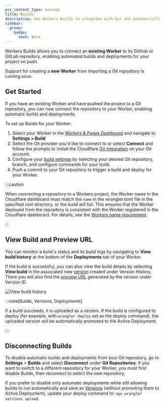 ```yaml
---
pcx_content_type: concept
title: Builds
description: Use Workers Builds to integrate with Git and automatically build and deploy your Worker when push a change
sidebar:
  group:
    badge:
      text: Beta
---
```


Workers Builds allows you to connect an **existing Worker** to its GitHub or GitLab repository, enabling automated builds and deployments for your project on push.

Support for creating a **new Worker** from importing a Git repository is coming soon.

## Get Started

If you have an existing Worker and have pushed the project to a Git repository, you can now connect the repository to your Worker, enabling automatic builds and deployments.

To set up Builds for your Worker:

1. Select your Worker in the [Workers & Pages Dashboard](https://dash.cloudflare.com) and navigate to **Settings > Build**
2. Select the Git provider you'd like to connect to or select **Connect** and follow the prompts to install the Cloudflare [Git integration](/workers/ci-cd/builds/git-integration/) on your Git account.
3. Configure your [build settings](/workers/ci-cd/builds/configuration/) by selecting your desired Git repository, branch, and configure commands for your build.
4. Push a commit to your Git repository to trigger a build and deploy for your Worker.

:::caution

When connecting a repository to a Workers project, the Worker name in the Cloudflare dashboard must match the `name` in the wrangler.toml file in the specified root directory, or the build will fail. This ensures that the Worker deployed from the repository is consistent with the Worker registered in the Cloudflare dashboard. For details, see the [Workers name requirement](/workers/ci-cd/builds/troubleshoot/#workers-name-requirement).

:::

## View Build and Preview URL

You can monitor a build's status and its build logs by navigating to **View build history** at the bottom of the **Deployments** tab of your Worker.

If the build is successful, you can also view the build details by selecting **View build** in the associated new [version](/workers/configuration/versions-and-deployments/) created under Version History. There you will also find the [preview URL](/workers/configuration/previews/) generated by the version under Version ID.

![View build history](~/assets/images/workers/platform/ci-cd/workers-builds-view-build-history.png)

:::note[Builds, Versions, Deployments]

If a build succeeds, it is uploaded as a version. If the build is configured to deploy (for example, with `wrangler deploy` set as the deploy command), the uploaded version will be automatically promoted to the Active Deployment.

:::

## Disconnecting Builds

To disable automatic builds and deployments from your Git repository, go to **Settings** > **Builds** and select **Disconnect** under **Git Repositories**. If you want to switch to a different repository for your Worker, you must first disable Builds, then reconnect to select the new repository.

If you prefer to disable only automatic deployments while still allowing builds to run automatically and save as [Versions](/workers/configuration/versions-and-deployments/) (without promoting them to Active Deployment), update your deploy command to: `npx wrangler versions upload`.
